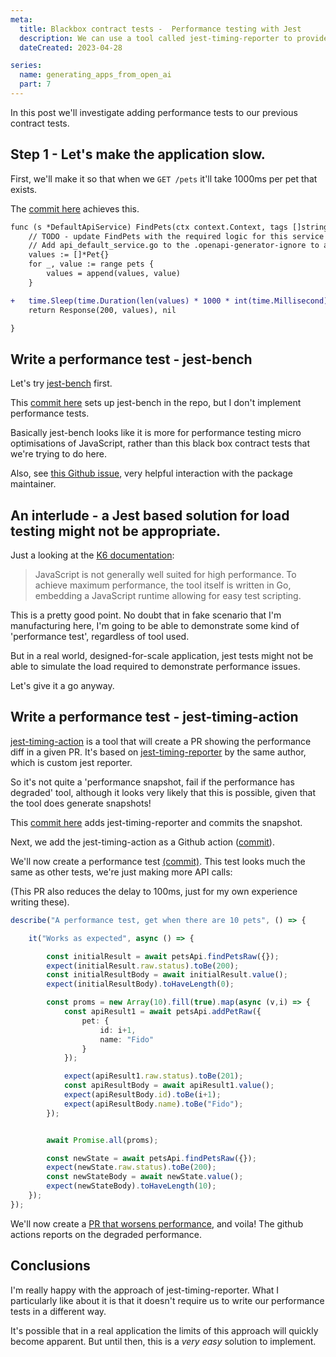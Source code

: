 ```yaml
---
meta:
  title: Blackbox contract tests -  Performance testing with Jest
  description: We can use a tool called jest-timing-reporter to provide a performance diff in our Github pull request.
  dateCreated: 2023-04-28

series: 
  name: generating_apps_from_open_ai
  part: 7
---
```


In this post we'll investigate adding performance tests to our previous contract tests. 

## Step 1 - Let's make the application slow. 

First, we'll make it so that when we `GET /pets` it'll take 1000ms per pet that exists. 

The [commit here](https://github.com/dwjohnston/open-api-go-and-typescript/pull/6/commits/56088855b0bfaa2a2756f2efa50ae1ab36fa8507) achieves this. 

```diff
func (s *DefaultApiService) FindPets(ctx context.Context, tags []string, limit int32) (ImplResponse, error) {
	// TODO - update FindPets with the required logic for this service method.
	// Add api_default_service.go to the .openapi-generator-ignore to avoid overwriting this service implementation when updating open api generation.
	values := []*Pet{}
	for _, value := range pets {
		values = append(values, value)
	}

+	time.Sleep(time.Duration(len(values) * 1000 * int(time.Millisecond)))
	return Response(200, values), nil

}
```



## Write a performance test - jest-bench

Let's try [jest-bench](https://github.com/pckhoi/jest-bench) first. 

This [commit here](https://github.com/dwjohnston/open-api-go-and-typescript/commit/a97f0e7515282aeab359c201a221013bc50b6905) sets up jest-bench in the repo, but I don't implement performance tests. 

Basically jest-bench looks like it is more for performance testing micro optimisations of JavaScript, rather than this black box contract tests that we're trying to do here.

Also, see [this Github issue](https://github.com/pckhoi/jest-bench/issues/16), very helpful interaction with the package maintainer. 

## An interlude - a Jest based solution for load testing might not be appropriate. 

Just a looking at the [K6 documentation](https://k6.io/docs/#what-k6-does-not): 

>JavaScript is not generally well suited for high performance. To achieve maximum performance, the tool itself is written in Go, embedding a JavaScript runtime allowing for easy test scripting.

This is a pretty good point. No doubt that in fake scenario that I'm manufacturing here, I'm going to be able to demonstrate some kind of 'performance test', regardless of tool used. 

But in a real world, designed-for-scale application, jest tests might not be able to simulate the load required to demonstrate performance issues. 

Let's give it a go anyway. 

## Write a performance test - jest-timing-action

[jest-timing-action](https://github.com/javierfernandes/jest-timing-action) is a tool that will create a PR showing the performance diff in a given PR. It's based on [jest-timing-reporter](https://github.com/javierfernandes/jest-timing-reporter) by the same author, which is custom jest reporter.

So it's not quite a 'performance snapshot, fail if the performance has degraded' tool, although it looks very likely that this is possible, given that the tool does generate snapshots!

This [commit here](https://github.com/dwjohnston/open-api-go-and-typescript/pull/7/commits/073eabfa186048e02ca1b6c09529bd8ef9e0fb89) adds jest-timing-reporter and commits the snapshot. 

Next, we add the jest-timing-action as a Github action ([commit](https://github.com/dwjohnston/open-api-go-and-typescript/commit/6a5aae68dab98008870156a42cbfd26b4c960142)).

We'll now create a performance test [(commit)](https://github.com/dwjohnston/open-api-go-and-typescript/pull/9/commits/6ef49c5fbc5d6cf2e1a2a387a7cbea08eb3c4a83). This test looks much the same as other tests, we're just making more API calls: 

(This PR also reduces the delay to 100ms, just for my own experience writing these).

```typescript
describe("A performance test, get when there are 10 pets", () => {

    it("Works as expected", async () => {

        const initialResult = await petsApi.findPetsRaw({});
        expect(initialResult.raw.status).toBe(200);
        const initialResultBody = await initialResult.value();
        expect(initialResultBody).toHaveLength(0);

        const proms = new Array(10).fill(true).map(async (v,i) => {
            const apiResult1 = await petsApi.addPetRaw({
                pet: {
                    id: i+1,
                    name: "Fido"
                }
            });

            expect(apiResult1.raw.status).toBe(201);
            const apiResultBody = await apiResult1.value();
            expect(apiResultBody.id).toBe(i+1);
            expect(apiResultBody.name).toBe("Fido");
        }); 


        await Promise.all(proms); 

        const newState = await petsApi.findPetsRaw({});
        expect(newState.raw.status).toBe(200);
        const newStateBody = await newState.value();
        expect(newStateBody).toHaveLength(10);
    }); 
}); 
```

We'll now create a [PR that worsens performance](https://github.com/dwjohnston/open-api-go-and-typescript/pull/10), and voila! The github actions reports on the degraded performance. 

## Conclusions 

I'm really happy with the approach of jest-timing-reporter. What I particularly like about it is that it doesn't require us to write our performance tests in a different way.

It's possible that in a real application the limits of this approach will quickly become apparent. But until then, this is a _very easy_ solution to implement. 






